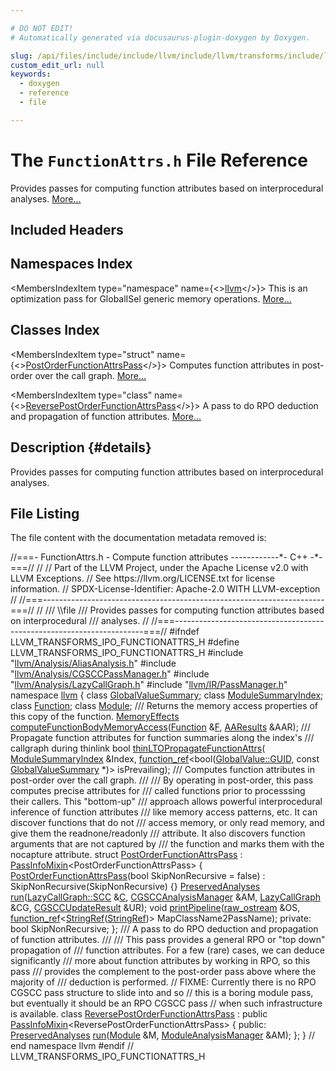 ```yaml
---

# DO NOT EDIT!
# Automatically generated via docusaurus-plugin-doxygen by Doxygen.

slug: /api/files/include/include/llvm/include/llvm/transforms/include/llvm/transforms/ipo/functionattrs-h
custom_edit_url: null
keywords:
  - doxygen
  - reference
  - file

---
```





# The `FunctionAttrs.h` File Reference

<DoxygenPage pluginConfig={pluginConfig}>

Provides passes for computing function attributes based on interprocedural analyses. <a href="#details">More...</a>

## Included Headers

<IncludesList>
<IncludesListItem
  filePath="llvm/Analysis/AliasAnalysis.h"
  permalink="/docs/api/files/include/include/llvm/include/llvm/analysis/aliasanalysis-h"
  isLocal="true" />
<IncludesListItem
  filePath="llvm/Analysis/CGSCCPassManager.h"
  permalink="/docs/api/files/include/include/llvm/include/llvm/analysis/cgsccpassmanager-h"
  isLocal="true" />
<IncludesListItem
  filePath="llvm/Analysis/LazyCallGraph.h"
  permalink="/docs/api/files/include/include/llvm/include/llvm/analysis/lazycallgraph-h"
  isLocal="true" />
<IncludesListItem
  filePath="llvm/IR/PassManager.h"
  permalink="/docs/api/files/include/include/llvm/include/llvm/ir/passmanager-h"
  isLocal="true" />
</IncludesList>

## Namespaces Index

<MembersIndex>

<MembersIndexItem
  type="namespace"
  name={<><a href="/docs/api/namespaces/llvm">llvm</a></>}>
This is an optimization pass for GlobalISel generic memory operations. <a href="/docs/api/namespaces/llvm/#details">More...</a>
</MembersIndexItem>

</MembersIndex>

## Classes Index

<MembersIndex>

<MembersIndexItem
  type="struct"
  name={<><a href="/docs/api/structs/llvm/postorderfunctionattrspass">PostOrderFunctionAttrsPass</a></>}>
Computes function attributes in post-order over the call graph. <a href="/docs/api/structs/llvm/postorderfunctionattrspass/#details">More...</a>
</MembersIndexItem>

<MembersIndexItem
  type="class"
  name={<><a href="/docs/api/classes/llvm/reversepostorderfunctionattrspass">ReversePostOrderFunctionAttrsPass</a></>}>
A pass to do RPO deduction and propagation of function attributes. <a href="/docs/api/classes/llvm/reversepostorderfunctionattrspass/#details">More...</a>
</MembersIndexItem>

</MembersIndex>

## Description {#details}

Provides passes for computing function attributes based on interprocedural analyses.

## File Listing

The file content with the documentation metadata removed is:

<ProgramListing>

<Link id="l00001" /><CodeLine lineNumber="1"><span class="doxyHighlightComment">//===- FunctionAttrs.h - Compute function attributes ------------&#42;- C++ -&#42;-===//</span></CodeLine>
<Link id="l00002" /><CodeLine lineNumber="2"><span class="doxyHighlightComment">//</span></CodeLine>
<Link id="l00003" /><CodeLine lineNumber="3"><span class="doxyHighlightComment">// Part of the LLVM Project, under the Apache License v2.0 with LLVM Exceptions.</span></CodeLine>
<Link id="l00004" /><CodeLine lineNumber="4"><span class="doxyHighlightComment">// See https://llvm.org/LICENSE.txt for license information.</span></CodeLine>
<Link id="l00005" /><CodeLine lineNumber="5"><span class="doxyHighlightComment">// SPDX-License-Identifier: Apache-2.0 WITH LLVM-exception</span></CodeLine>
<Link id="l00006" /><CodeLine lineNumber="6"><span class="doxyHighlightComment">//</span></CodeLine>
<Link id="l00007" /><CodeLine lineNumber="7"><span class="doxyHighlightComment">//===----------------------------------------------------------------------===//</span></CodeLine>
<Link id="l00008" /><CodeLine lineNumber="8"><span class="doxyHighlightComment">//</span></CodeLine>
<Link id="l00009" /><CodeLine lineNumber="9"><span class="doxyHighlightComment">/// \\file</span></CodeLine>
<Link id="l00010" /><CodeLine lineNumber="10"><span class="doxyHighlightComment">/// Provides passes for computing function attributes based on interprocedural</span></CodeLine>
<Link id="l00011" /><CodeLine lineNumber="11"><span class="doxyHighlightComment">/// analyses.</span></CodeLine>
<Link id="l00012" /><CodeLine lineNumber="12"><span class="doxyHighlightComment">//</span></CodeLine>
<Link id="l00013" /><CodeLine lineNumber="13"><span class="doxyHighlightComment">//===----------------------------------------------------------------------===//</span></CodeLine>
<Link id="l00014" /><CodeLine lineNumber="14"></CodeLine>
<Link id="l00015" /><CodeLine lineNumber="15"><span class="doxyHighlightPreprocessor">#ifndef LLVM&#95;TRANSFORMS&#95;IPO&#95;FUNCTIONATTRS&#95;H</span></CodeLine>
<Link id="l00016" /><CodeLine lineNumber="16"><span class="doxyHighlightPreprocessor">#define LLVM&#95;TRANSFORMS&#95;IPO&#95;FUNCTIONATTRS&#95;H</span></CodeLine>
<Link id="l00017" /><CodeLine lineNumber="17"></CodeLine>
<Link id="l00018" /><CodeLine lineNumber="18"><span class="doxyHighlightPreprocessor">#include &quot;<a href="/docs/api/files/include/include/llvm/include/llvm/analysis/aliasanalysis-h">llvm/Analysis/AliasAnalysis.h</a>&quot;</span></CodeLine>
<Link id="l00019" /><CodeLine lineNumber="19"><span class="doxyHighlightPreprocessor">#include &quot;<a href="/docs/api/files/include/include/llvm/include/llvm/analysis/cgsccpassmanager-h">llvm/Analysis/CGSCCPassManager.h</a>&quot;</span></CodeLine>
<Link id="l00020" /><CodeLine lineNumber="20"><span class="doxyHighlightPreprocessor">#include &quot;<a href="/docs/api/files/include/include/llvm/include/llvm/analysis/lazycallgraph-h">llvm/Analysis/LazyCallGraph.h</a>&quot;</span></CodeLine>
<Link id="l00021" /><CodeLine lineNumber="21"><span class="doxyHighlightPreprocessor">#include &quot;<a href="/docs/api/files/include/include/llvm/include/llvm/ir/passmanager-h">llvm/IR/PassManager.h</a>&quot;</span></CodeLine>
<Link id="l00022" /><CodeLine lineNumber="22"></CodeLine>
<Link id="l00023" /><CodeLine lineNumber="23"><span class="doxyHighlightKeyword">namespace </span><span class="doxyHighlight"><a href="/docs/api/namespaces/llvm">llvm</a> &#123;</span></CodeLine>
<Link id="l00024" /><CodeLine lineNumber="24"></CodeLine>
<Link id="l00025" /><CodeLine lineNumber="25"><span class="doxyHighlightKeyword">class </span><span class="doxyHighlight"><a href="/docs/api/classes/llvm/globalvaluesummary">GlobalValueSummary</a>;</span></CodeLine>
<Link id="l00026" /><CodeLine lineNumber="26"><span class="doxyHighlightKeyword">class </span><span class="doxyHighlight"><a href="/docs/api/classes/llvm/modulesummaryindex">ModuleSummaryIndex</a>;</span></CodeLine>
<Link id="l00027" /><CodeLine lineNumber="27"><span class="doxyHighlightKeyword">class </span><span class="doxyHighlight"><a href="/docs/api/classes/llvm/function">Function</a>;</span></CodeLine>
<Link id="l00028" /><CodeLine lineNumber="28"><span class="doxyHighlightKeyword">class </span><span class="doxyHighlight"><a href="/docs/api/classes/llvm/module">Module</a>;</span></CodeLine>
<Link id="l00029" /><CodeLine lineNumber="29"></CodeLine>
<Link id="l00030" /><CodeLine lineNumber="30"><span class="doxyHighlightComment">/// Returns the memory access properties of this copy of the function.</span></CodeLine>
<Link id="l00031" /><CodeLine lineNumber="31"><span class="doxyHighlight"><a href="/docs/api/namespaces/llvm/#a44ad2b29af9ebe3d12a99843a7594757">MemoryEffects</a> <a href="/docs/api/namespaces/llvm/#a12a40c8120b4946a2935d16867203310">computeFunctionBodyMemoryAccess</a>(<a href="/docs/api/classes/llvm/function">Function</a> &amp;<a href="/docs/api/files/lib/lib/support/md5-cpp/#a96d73bbd7af15cb1fc38c3f4a3bd82e9">F</a>, <a href="/docs/api/classes/llvm/aaresults">AAResults</a> &amp;AAR);</span></CodeLine>
<Link id="l00032" /><CodeLine lineNumber="32"></CodeLine>
<Link id="l00033" /><CodeLine lineNumber="33"><span class="doxyHighlightComment">/// Propagate function attributes for function summaries along the index&#39;s</span></CodeLine>
<Link id="l00034" /><CodeLine lineNumber="34"><span class="doxyHighlightComment">/// callgraph during thinlink</span></CodeLine>
<Link id="l00035" /><CodeLine lineNumber="35"><span class="doxyHighlightKeywordType">bool</span><span class="doxyHighlight"> <a href="/docs/api/namespaces/llvm/#a45395a3dca2e20d0e8dde2d0532ec401">thinLTOPropagateFunctionAttrs</a>(</span></CodeLine>
<Link id="l00036" /><CodeLine lineNumber="36"><span class="doxyHighlight">    <a href="/docs/api/classes/llvm/modulesummaryindex">ModuleSummaryIndex</a> &amp;Index,</span></CodeLine>
<Link id="l00037" /><CodeLine lineNumber="37"><span class="doxyHighlight">    <a href="/docs/api/classes/llvm/function-ref">function&#95;ref</a>&lt;</span><span class="doxyHighlightKeywordType">bool</span><span class="doxyHighlight">(<a href="/docs/api/classes/llvm/globalvalue/#a3af0428ec6e48cb2f05c199b7b9f7e07">GlobalValue::GUID</a>, </span><span class="doxyHighlightKeyword">const</span><span class="doxyHighlight"> <a href="/docs/api/classes/llvm/globalvaluesummary">GlobalValueSummary</a> &#42;)&gt;</span></CodeLine>
<Link id="l00038" /><CodeLine lineNumber="38"><span class="doxyHighlight">        isPrevailing);</span></CodeLine>
<Link id="l00039" /><CodeLine lineNumber="39"></CodeLine>
<Link id="l00040" /><CodeLine lineNumber="40"><span class="doxyHighlightComment">/// Computes function attributes in post-order over the call graph.</span></CodeLine>
<Link id="l00041" /><CodeLine lineNumber="41"><span class="doxyHighlightComment">///</span></CodeLine>
<Link id="l00042" /><CodeLine lineNumber="42"><span class="doxyHighlightComment">/// By operating in post-order, this pass computes precise attributes for</span></CodeLine>
<Link id="l00043" /><CodeLine lineNumber="43"><span class="doxyHighlightComment">/// called functions prior to processsing their callers. This &quot;bottom-up&quot;</span></CodeLine>
<Link id="l00044" /><CodeLine lineNumber="44"><span class="doxyHighlightComment">/// approach allows powerful interprocedural inference of function attributes</span></CodeLine>
<Link id="l00045" /><CodeLine lineNumber="45"><span class="doxyHighlightComment">/// like memory access patterns, etc. It can discover functions that do not</span></CodeLine>
<Link id="l00046" /><CodeLine lineNumber="46"><span class="doxyHighlightComment">/// access memory, or only read memory, and give them the readnone/readonly</span></CodeLine>
<Link id="l00047" /><CodeLine lineNumber="47"><span class="doxyHighlightComment">/// attribute. It also discovers function arguments that are not captured by</span></CodeLine>
<Link id="l00048" /><CodeLine lineNumber="48"><span class="doxyHighlightComment">/// the function and marks them with the nocapture attribute.</span></CodeLine>
<Link id="l00049" /><CodeLine lineNumber="49" lineLink="/docs/api/structs/llvm/postorderfunctionattrspass"><span class="doxyHighlightKeyword">struct </span><span class="doxyHighlight"><a href="/docs/api/structs/llvm/postorderfunctionattrspass/#a59b73be16f87be45140d324e2a41e3f6">PostOrderFunctionAttrsPass</a> : <a href="/docs/api/structs/llvm/passinfomixin">PassInfoMixin</a>&lt;PostOrderFunctionAttrsPass&gt; &#123;</span></CodeLine>
<Link id="l00050" /><CodeLine lineNumber="50" lineLink="/docs/api/structs/llvm/postorderfunctionattrspass/#a59b73be16f87be45140d324e2a41e3f6"><span class="doxyHighlight">  <a href="/docs/api/structs/llvm/postorderfunctionattrspass/#a59b73be16f87be45140d324e2a41e3f6">PostOrderFunctionAttrsPass</a>(</span><span class="doxyHighlightKeywordType">bool</span><span class="doxyHighlight"> SkipNonRecursive = </span><span class="doxyHighlightKeyword">false</span><span class="doxyHighlight">)</span></CodeLine>
<Link id="l00051" /><CodeLine lineNumber="51"><span class="doxyHighlight">      : SkipNonRecursive(SkipNonRecursive) &#123;&#125;</span></CodeLine>
<Link id="l00052" /><CodeLine lineNumber="52"><span class="doxyHighlight">  <a href="/docs/api/classes/llvm/preservedanalyses">PreservedAnalyses</a> <a href="/docs/api/structs/llvm/postorderfunctionattrspass/#a8312d250d0f7b4407b4bad97293e5865">run</a>(<a href="/docs/api/classes/llvm/lazycallgraph/scc">LazyCallGraph::SCC</a> &amp;<a href="/docs/api/namespaces/llvm/callingconv/#ac6aa1387c4375260e2468eb5a77fdb4cafd841a49aec1539bc88abc8ff9e170fb">C</a>, <a href="/docs/api/namespaces/llvm/#a571b2bbf074b46c75300bd8f14c5ab72">CGSCCAnalysisManager</a> &amp;AM,</span></CodeLine>
<Link id="l00053" /><CodeLine lineNumber="53"><span class="doxyHighlight">                        <a href="/docs/api/classes/llvm/lazycallgraph">LazyCallGraph</a> &amp;CG, <a href="/docs/api/structs/llvm/cgsccupdateresult">CGSCCUpdateResult</a> &amp;UR);</span></CodeLine>
<Link id="l00054" /><CodeLine lineNumber="54"></CodeLine>
<Link id="l00055" /><CodeLine lineNumber="55"><span class="doxyHighlight">  </span><span class="doxyHighlightKeywordType">void</span><span class="doxyHighlight"> <a href="/docs/api/structs/llvm/postorderfunctionattrspass/#ac7060146d42618294ac8cd5c3c130e01">printPipeline</a>(<a href="/docs/api/classes/llvm/raw-ostream">raw&#95;ostream</a> &amp;OS,</span></CodeLine>
<Link id="l00056" /><CodeLine lineNumber="56"><span class="doxyHighlight">                     <a href="/docs/api/classes/llvm/function-ref">function&#95;ref</a>&lt;<a href="/docs/api/classes/llvm/stringref">StringRef</a>(<a href="/docs/api/classes/llvm/stringref">StringRef</a>)&gt; MapClassName2PassName);</span></CodeLine>
<Link id="l00057" /><CodeLine lineNumber="57"></CodeLine>
<Link id="l00058" /><CodeLine lineNumber="58"><span class="doxyHighlightKeyword">private</span><span class="doxyHighlight">:</span></CodeLine>
<Link id="l00059" /><CodeLine lineNumber="59"><span class="doxyHighlight">  </span><span class="doxyHighlightKeywordType">bool</span><span class="doxyHighlight"> SkipNonRecursive;</span></CodeLine>
<Link id="l00060" /><CodeLine lineNumber="60"><span class="doxyHighlight">&#125;;</span></CodeLine>
<Link id="l00061" /><CodeLine lineNumber="61"></CodeLine>
<Link id="l00062" /><CodeLine lineNumber="62"><span class="doxyHighlightComment">/// A pass to do RPO deduction and propagation of function attributes.</span></CodeLine>
<Link id="l00063" /><CodeLine lineNumber="63"><span class="doxyHighlightComment">///</span></CodeLine>
<Link id="l00064" /><CodeLine lineNumber="64"><span class="doxyHighlightComment">/// This pass provides a general RPO or &quot;top down&quot; propagation of</span></CodeLine>
<Link id="l00065" /><CodeLine lineNumber="65"><span class="doxyHighlightComment">/// function attributes. For a few (rare) cases, we can deduce significantly</span></CodeLine>
<Link id="l00066" /><CodeLine lineNumber="66"><span class="doxyHighlightComment">/// more about function attributes by working in RPO, so this pass</span></CodeLine>
<Link id="l00067" /><CodeLine lineNumber="67"><span class="doxyHighlightComment">/// provides the complement to the post-order pass above where the majority of</span></CodeLine>
<Link id="l00068" /><CodeLine lineNumber="68"><span class="doxyHighlightComment">/// deduction is performed.</span></CodeLine>
<Link id="l00069" /><CodeLine lineNumber="69"><span class="doxyHighlightComment">// FIXME: Currently there is no RPO CGSCC pass structure to slide into and so</span></CodeLine>
<Link id="l00070" /><CodeLine lineNumber="70"><span class="doxyHighlightComment">// this is a boring module pass, but eventually it should be an RPO CGSCC pass</span></CodeLine>
<Link id="l00071" /><CodeLine lineNumber="71"><span class="doxyHighlightComment">// when such infrastructure is available.</span></CodeLine>
<Link id="l00072" /><CodeLine lineNumber="72" lineLink="/docs/api/classes/llvm/reversepostorderfunctionattrspass"><span class="doxyHighlightKeyword">class </span><span class="doxyHighlight"><a href="/docs/api/classes/llvm/reversepostorderfunctionattrspass">ReversePostOrderFunctionAttrsPass</a></span></CodeLine>
<Link id="l00073" /><CodeLine lineNumber="73"><span class="doxyHighlight">    : </span><span class="doxyHighlightKeyword">public</span><span class="doxyHighlight"> <a href="/docs/api/structs/llvm/passinfomixin">PassInfoMixin</a>&lt;ReversePostOrderFunctionAttrsPass&gt; &#123;</span></CodeLine>
<Link id="l00074" /><CodeLine lineNumber="74"><span class="doxyHighlightKeyword">public</span><span class="doxyHighlight">:</span></CodeLine>
<Link id="l00075" /><CodeLine lineNumber="75"><span class="doxyHighlight">  <a href="/docs/api/classes/llvm/preservedanalyses">PreservedAnalyses</a> <a href="/docs/api/classes/llvm/reversepostorderfunctionattrspass/#a711463cdc12e518aaca8c394a0f82139">run</a>(<a href="/docs/api/classes/llvm/module">Module</a> &amp;M, <a href="/docs/api/namespaces/llvm/#af9c9208365fd9ce11392b4d79485e259">ModuleAnalysisManager</a> &amp;AM);</span></CodeLine>
<Link id="l00076" /><CodeLine lineNumber="76"><span class="doxyHighlight">&#125;;</span></CodeLine>
<Link id="l00077" /><CodeLine lineNumber="77"></CodeLine>
<Link id="l00078" /><CodeLine lineNumber="78"><span class="doxyHighlight">&#125; </span><span class="doxyHighlightComment">// end namespace llvm</span></CodeLine>
<Link id="l00079" /><CodeLine lineNumber="79"></CodeLine>
<Link id="l00080" /><CodeLine lineNumber="80"><span class="doxyHighlightPreprocessor">#endif </span><span class="doxyHighlightComment">// LLVM&#95;TRANSFORMS&#95;IPO&#95;FUNCTIONATTRS&#95;H</span></CodeLine>

</ProgramListing>


</DoxygenPage>
